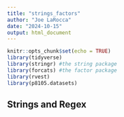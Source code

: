 ```yaml
---
title: "strings_factors"
author: "Joe LaRocca"
date: "2024-10-15"
output: html_document
---
```


```r
knitr::opts_chunk$set(echo = TRUE)
library(tidyverse)
library(stringr) #the string package
library(forcats) #the factor package
library(rvest)
library(p8105.datasets)
```

## Strings and Regex


